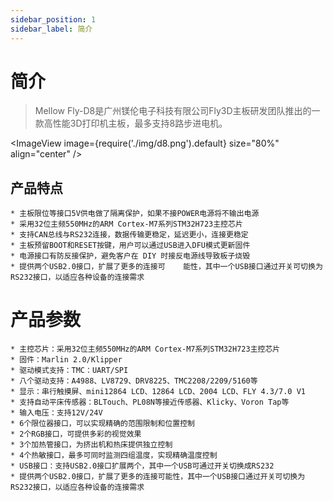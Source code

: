 ```yaml
---
sidebar_position: 1
sidebar_label: 简介
---
```



# 简介

> Mellow Fly-D8是广州镁伦电子科技有限公司Fly3D主板研发团队推出的一款高性能3D打印机主板，最多支持8路步进电机。


<ImageView image={require('./img/d8.png').default} size="80%" align="center" />

## 产品特点

    * 主板限位等接口5V供电做了隔离保护，如果不接POWER电源将不输出电源
    * 采用32位主频550MHz的ARM Cortex-M7系列STM32H723主控芯片
    * 支持CAN总线与RS232连接，数据传输更稳定，延迟更小，连接更稳定
    * 主板预留BOOT和RESET按键，用户可以通过USB进入DFU模式更新固件
    * 电源接口有防反接保护，避免客户在 DIY 时接反电源线导致板子烧毁
    * 提供两个USB2.0接口，扩展了更多的连接可    能性，其中一个USB接口通过开关可切换为RS232接口，以适应各种设备的连接需求

# 产品参数

    * 主控芯片：采用32位主频550MHz的ARM Cortex-M7系列STM32H723主控芯片
    * 固件：Marlin 2.0/Klipper
    * 驱动模式支持：TMC：UART/SPI
    * 八个驱动支持：A4988、LV8729、DRV8225、TMC2208/2209/5160等
    * 显示：串行触摸屏、mini12864 LCD、12864 LCD、2004 LCD、FLY 4.3/7.0 V1
    * 支持自动平床传感器：BLTouch、PL08N等接近传感器、Klicky、Voron Tap等
    * 输入电压：支持12V/24V
    * 6个限位器接口，可以实现精确的范围限制和位置控制
    * 2个RGB接口，可提供多彩的视觉效果
    * 3个加热管接口，为挤出机和热床提供独立控制
    * 4个热敏接口，最多可同时监测四组温度，实现精确温度控制
    * USB接口：支持USB2.0接口扩展两个，其中一个USB可通过开关切换成RS232
    * 提供两个USB2.0接口，扩展了更多的连接可能性，其中一个USB接口通过开关可切换为RS232接口，以适应各种设备的连接需求
